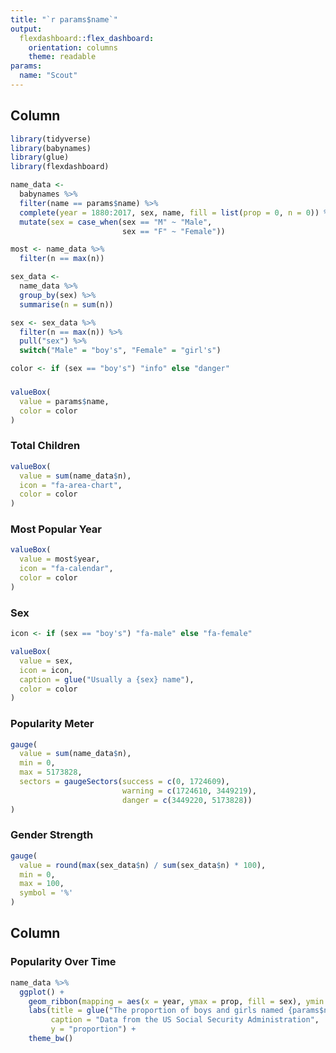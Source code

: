 ```yaml
---
title: "`r params$name`"
output:
  flexdashboard::flex_dashboard:
    orientation: columns
    theme: readable
params: 
  name: "Scout"
---
```


Column {data-width=200}
-----------------------------------------------------------

```r
library(tidyverse)
library(babynames)
library(glue)
library(flexdashboard)

name_data <- 
  babynames %>% 
  filter(name == params$name) %>% 
  complete(year = 1880:2017, sex, name, fill = list(prop = 0, n = 0)) %>%
  mutate(sex = case_when(sex == "M" ~ "Male", 
                         sex == "F" ~ "Female"))

most <- name_data %>% 
  filter(n == max(n))

sex_data <-
  name_data %>% 
  group_by(sex) %>% 
  summarise(n = sum(n)) 

sex <- sex_data %>% 
  filter(n == max(n)) %>% 
  pull("sex") %>% 
  switch("Male" = "boy's", "Female" = "girl's")

color <- if (sex == "boy's") "info" else "danger"
```

### {.value-box}

```r
valueBox(
  value = params$name,
  color = color
)
```

### Total Children {.value-box}

```r
valueBox(
  value = sum(name_data$n),
  icon = "fa-area-chart",
  color = color
)
```

### Most Popular Year {.value-box}

```r
valueBox(
  value = most$year,
  icon = "fa-calendar",
  color = color
)
```

### Sex {.value-box}

```r
icon <- if (sex == "boy's") "fa-male" else "fa-female"

valueBox(
  value = sex,
  icon = icon,
  caption = glue("Usually a {sex} name"),
  color = color
)
```

### Popularity Meter

```r
gauge(
  value = sum(name_data$n),
  min = 0,
  max = 5173828,
  sectors = gaugeSectors(success = c(0, 1724609), 
                         warning = c(1724610, 3449219), 
                         danger = c(3449220, 5173828))
)
```

### Gender Strength

```r
gauge(
  value = round(max(sex_data$n) / sum(sex_data$n) * 100),
  min = 0,
  max = 100,
  symbol = '%'
)
```

Column {data-width=300}
-----------------------------------------------------------

### Popularity Over Time

```r
name_data %>% 
  ggplot() +
    geom_ribbon(mapping = aes(x = year, ymax = prop, fill = sex), ymin = 0, alpha = 0.5) +
    labs(title = glue("The proportion of boys and girls named {params$name}, 1880-2017"), 
         caption = "Data from the US Social Security Administration",
         y = "proportion") +
    theme_bw()
```
